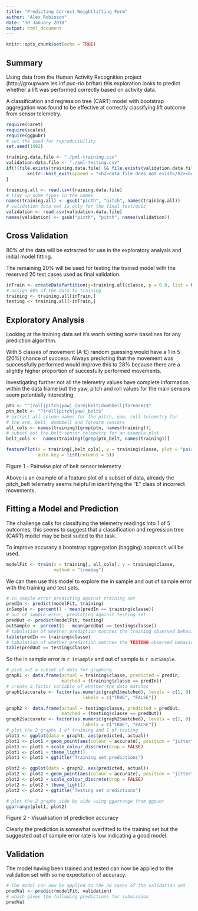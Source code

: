 ```yaml
---
title: "Predicting Correct Weightlifting Form"
author: "Alex Robinson"
date: "30 January 2018"
output: html_document
---
```


```r
knitr::opts_chunk$set(echo = TRUE)
```

## Summary 

Using data from the Human Activity Recognition project (http://groupware.les.inf.puc-rio.br/har) this exploration looks to predict
whether a lift was performed correctly based on activity data.

A classification and regression tree (CART) model with bootstrap aggregation
was found to be effective at correctly classifying lift outcome from
sensor telemetry.

```r
require(caret)
require(scales)
require(ggpubr)
# set the seed for reproducibility
set.seed(1492)
```

``` r
training.data.file <- "./pml-training.csv"
validation.data.file <- "./pml-testing.csv"
if(!(file.exists(training.data.file) && file.exists(validation.data.file))){
        knitr::knit_exit(append = "<h2>data file does not exist</h2><body></html>")
}

training.all <- read.csv(training.data.file)
# tidy up some typos in the names
names(training.all) <- gsub("picth", "pitch", names(training.all))
# validation data set is only for the final test/quiz
validation <- read.csv(validation.data.file)
names(validation) <- gsub("picth", "pitch", names(validation))

```
## Cross Validation

80% of the data will be extracted for use in the exploratory analysis and
initial model fitting.

The remaining 20% will be used for testing the trained model with the
reserved 20 test cases used as final validation.

``` r
inTrain <- createDataPartition(y=training.all$classe, p = 0.8, list = FALSE)
# assign 80% of the data to training
training <- training.all[inTrain,]
testing <- training.all[-inTrain,]
```
## Exploratory Analysis

Looking at the training data set it's worth setting some baselines for any 
prediction algorithm.

With 5 classes of movement (A-E) random guessing would have a 1 in 5 (20%) 
chance of success. Always predicting that the movement was successfully 
performed would improve this to 28% because there are a slightly higher 
proportion of succesfully performed movements.

Investigating further not all the telemetry values have complete information
within the data frame but the yaw, pitch and roll values for the main sensors
seem potentially interesting.

``` r
ptn <- "^(roll|pitch|yaw)_(arm|belt|dumbbell|forearm)$"
ptn_belt <- "^(roll|pitch|yaw)_belt$"
# extract all column names for the pitch, yaw, roll telemetry for
# the arm, belt, dumbbell and forearm sensors
all_cols <- names(training)[grep(ptn, names(training))]
# subset out the belt sensor telemetry for an example plot
belt_cols <-  names(training)[grep(ptn_belt, names(training))]

featurePlot(x = training[,belt_cols], y = training$classe, plot = "pairs",
            auto.key = list(columns = 5))
```

Figure 1 - Pairwise plot of belt sensor telemetry

Above is an example of a feature plot of a subset of data, already the
pitch_belt telemetry seems helpful in identifying the "E" class of incorrect
movements.

## Fitting a Model and Prediction

The challenge calls for classifying the telemetry readings into 1 of 5 outcomes,
this seems to suggest that a classification and regression tree (CART) model
may be best suited to the task.

To improve accuracy a bootstrap aggregation (bagging) approach will be used.

``` r
modelFit <- train(x = training[, all_cols], y = training$classe, 
                  method = "treebag")
```

We can then use this model to explore the in sample and out of sample error with
the training and test sets.

``` r
# in sample error predicting against training set
predIn <- predict(modelFit, training)
inSample <- percent(1 - mean(predIn == training$classe))
# out of sample error, predicting against testing set
predOut <- predict(modelFit, testing)
outSample <- percent(1 - mean(predOut == testing$classe))
# tabulation of whether prediction matches the training observed behaviour
table(predIn == training$classe)
# tabulation of whether prediction matches the TESTING observed behaviour
table(predOut == testing$classe)
```

So the in sample error is `r inSample` and out of sample is
`r outSample`.

``` r
# pick out a subset of data for graphing
graph1 <- data.frame(actual = training$classe, predicted = predIn, 
                     matched = (training$classe == predIn))
# create a factor variable of whether the data matches
graph1$accurate <- factor(as.numeric(graph1$matched), levels = c(1, 0),
                             labels = c("TRUE", "FALSE"))

graph2 <- data.frame(actual = testing$classe, predicted = predOut, 
                     matched = (testing$classe == predOut))
graph2$accurate <- factor(as.numeric(graph2$matched), levels = c(1, 0),
                             labels = c("TRUE", "FALSE"))
# plot the 2 graphs 1 of training and 1 of testing
plot1 <- ggplot(data = graph1, aes(predicted, actual))
plot1 <- plot1 + geom_point(aes(colour = accurate), position = "jitter")
plot1 <- plot1 + scale_colour_discrete(drop = FALSE)
plot1 <- plot1 + theme_light()
plot1 <- plot1 + ggtitle("Training set predictions")

plot2 <- ggplot(data = graph2, aes(predicted, actual))
plot2 <- plot2 + geom_point(aes(colour = accurate), position = "jitter")
plot2 <- plot2 + scale_colour_discrete(drop = FALSE)
plot2 <- plot2 + theme_light()
plot2 <- plot2 + ggtitle("Testing set predictions")

# plot the 2 graphs side by side using ggarrange from ggpubr
ggarrange(plot1, plot2)
```

Figure 2 - Visualisation of prediction accuracy

Clearly the prediction is somewhat overfitted to the training set but the 
suggested out of sample error rate is low indicating a good model.

## Validation

The model having been trained and tested can now be applied to the validation
set with some expectation of accuracy.

```r
# The model can now be applied to the 20 cases of the validation set
predVal <- predict(modelFit, validation)
# which gives the following predictions for submission
predVal
```

